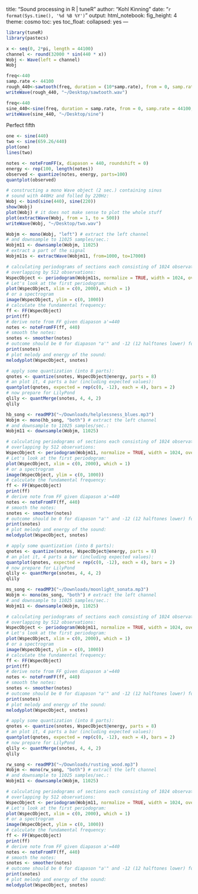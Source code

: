 title: "Sound processing in R | tuneR"
author: "Kohl Kinning"
date: "`r format(Sys.time(), '%d %B %Y')`"
output:
  html_notebook:
    fig_height: 4
    theme: cosmo
    toc: yes
    toc_float:
      collapsed: yes
---

```r
library(tuneR)
library(pastecs)
```

```r
x <- seq(0, 2*pi, length = 44100)
channel <- round(32000 * sin(440 * x))
Wobj <- Wave(left = channel)
Wobj
```

```r
freq<-440
samp.rate <- 44100
rough_440<-sawtooth(freq, duration = (10*samp.rate), from = 0, samp.rate = 44100, bit = 1, stereo = FALSE, xunit = c("samples", "time"),reverse = FALSE)
writeWave(rough_440, "~/Desktop/sawtooth.wav")
```

```r
freq<-440
sine_440<-sine(freq, duration = samp.rate, from = 0, samp.rate = 44100,bit = 1, stereo = FALSE, xunit = c("samples", "time"))
writeWave(sine_440, "~/Desktop/sine")
```


Perfect fifth

```r
one <- sine(440)
two <- sine(659.26/440)
plot(one)
lines(two)
```

```r
notes <- noteFromFF(x, diapason = 440, roundshift = 0)
energy <- rep(100, length(notes))
observed <- quantize(notes, energy, parts=100)
quantplot(observed)
```



```r
# constructing a mono Wave object (2 sec.) containing sinus
# sound with 440Hz and folled by 220Hz:
Wobj <- bind(sine(440), sine(220))
show(Wobj)
plot(Wobj) # it does not make sense to plot the whole stuff
plot(extractWave(Wobj, from = 1, to = 500))
writeWave(Wobj, "~/Desktop/two.wav")
```

```r
Wobjm <- mono(Wobj, "left") # extract the left channel
# and downsample to 11025 samples/sec.:
Wobjm11 <- downsample(Wobjm, 11025)
# extract a part of the signal
Wobjm11s <- extractWave(Wobjm11, from=1000, to=17000)

# calculating periodograms of sections each consisting of 1024 observations,
# overlapping by 512 observations:
WspecObject <- periodogram(Wobjm11s, normalize = TRUE, width = 1024, overlap = 512)
# Let's look at the first periodogram:
plot(WspecObject, xlim = c(0, 2000), which = 1)
# or a spectrogram
image(WspecObject, ylim = c(0, 1000))
# calculate the fundamental frequency:
ff <- FF(WspecObject)
print(ff)
# derive note from FF given diapason a'=440
notes <- noteFromFF(ff, 440)
# smooth the notes:
snotes <- smoother(notes)
# outcome should be 0 for diapason "a'" and -12 (12 halftones lower) for "a"
print(snotes)
# plot melody and energy of the sound:
melodyplot(WspecObject, snotes)

# apply some quantization (into 8 parts):
qnotes <- quantize(snotes, WspecObject@energy, parts = 8)
# an plot it, 4 parts a bar (including expected values):
quantplot(qnotes, expected = rep(c(0, -12), each = 4), bars = 2)
# now prepare for LilyPond
qlily <- quantMerge(snotes, 4, 4, 2)
qlily
```

```r
hb_song <- readMP3("~/Downloads/helplessness_blues.mp3")
Wobjm <- mono(hb_song, "both") # extract the left channel
# and downsample to 11025 samples/sec.:
Wobjm11 <- downsample(Wobjm, 11025)

# calculating periodograms of sections each consisting of 1024 observations,
# overlapping by 512 observations:
WspecObject <- periodogram(Wobjm11, normalize = TRUE, width = 1024, overlap = 512)
# Let's look at the first periodogram:
plot(WspecObject, xlim = c(0, 2000), which = 1)
# or a spectrogram
image(WspecObject, ylim = c(0, 1000))
# calculate the fundamental frequency:
ff <- FF(WspecObject)
print(ff)
# derive note from FF given diapason a'=440
notes <- noteFromFF(ff, 440)
# smooth the notes:
snotes <- smoother(notes)
# outcome should be 0 for diapason "a'" and -12 (12 halftones lower) for "a"
print(snotes)
# plot melody and energy of the sound:
melodyplot(WspecObject, snotes)

# apply some quantization (into 8 parts):
qnotes <- quantize(snotes, WspecObject@energy, parts = 8)
# an plot it, 4 parts a bar (including expected values):
quantplot(qnotes, expected = rep(c(0, -12), each = 4), bars = 2)
# now prepare for LilyPond
qlily <- quantMerge(snotes, 4, 4, 2)
qlily
```









```r
ms_song <- readMP3("~/Downloads/moonlight_sonata.mp3")
Wobjm <- mono(ms_song, "both") # extract the left channel
# and downsample to 11025 samples/sec.:
Wobjm11 <- downsample(Wobjm, 11025)

# calculating periodograms of sections each consisting of 1024 observations,
# overlapping by 512 observations:
WspecObject <- periodogram(Wobjm11, normalize = TRUE, width = 1024, overlap = 512)
# Let's look at the first periodogram:
plot(WspecObject, xlim = c(0, 2000), which = 1)
# or a spectrogram
image(WspecObject, ylim = c(0, 1000))
# calculate the fundamental frequency:
ff <- FF(WspecObject)
print(ff)
# derive note from FF given diapason a'=440
notes <- noteFromFF(ff, 440)
# smooth the notes:
snotes <- smoother(notes)
# outcome should be 0 for diapason "a'" and -12 (12 halftones lower) for "a"
print(snotes)
# plot melody and energy of the sound:
melodyplot(WspecObject, snotes)

# apply some quantization (into 8 parts):
qnotes <- quantize(snotes, WspecObject@energy, parts = 8)
# an plot it, 4 parts a bar (including expected values):
quantplot(qnotes, expected = rep(c(0, -12), each = 4), bars = 2)
# now prepare for LilyPond
qlily <- quantMerge(snotes, 4, 4, 2)
qlily
```

```r
rw_song <- readMP3("~/Downloads/rusting_wood.mp3")
Wobjm <- mono(rw_song, "both") # extract the left channel
# and downsample to 11025 samples/sec.:
Wobjm11 <- downsample(Wobjm, 11025)

# calculating periodograms of sections each consisting of 1024 observations,
# overlapping by 512 observations:
WspecObject <- periodogram(Wobjm11, normalize = TRUE, width = 1024, overlap = 512)
# Let's look at the first periodogram:
plot(WspecObject, xlim = c(0, 2000), which = 1)
# or a spectrogram
image(WspecObject, ylim = c(0, 1000))
# calculate the fundamental frequency:
ff <- FF(WspecObject)
print(ff)
# derive note from FF given diapason a'=440
notes <- noteFromFF(ff, 440)
# smooth the notes:
snotes <- smoother(notes)
# outcome should be 0 for diapason "a'" and -12 (12 halftones lower) for "a"
print(snotes)
# plot melody and energy of the sound:
melodyplot(WspecObject, snotes)

```

